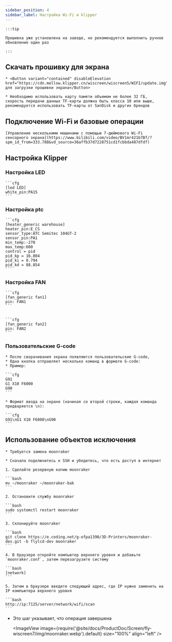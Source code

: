 ```yaml
---
sidebar_position: 4
sidebar_label: Настройка Wi-Fi и klipper
---
```





    :::tip

    Прошивка уже установлена на заводе, но рекомендуется выполнить ручное обновление один раз

    :::

## Скачать прошивку для экрана

    * <Button variant="contained" disableElevation href="https://cdn.mellow.klipper.cn/wiscreen/wiscreen5/WIFI/update.img">Щелкните для загрузки прошивки экрана</Button>

    * Необходимо использовать карту памяти объемом не более 32 ГБ, скорость передачи данных TF-карты должна быть класса 10 или выше, рекомендуется использовать TF-карты от SanDisk и других брендов

## Подключение Wi-Fi и базовые операции

    [Управление несколькими машинами с помощью 7-дюймового Wi-Fi сенсорного экрана](https://www.bilibili.com/video/BV1mr421b7Bf/?spm_id_from=333.788&vd_source=36affb37d7228751cd1fcbbda487dfdf)

## Настройка Klipper

### Настройка LED

    ```cfg
    [led LED]
    white_pin:PA15
    ```

### Настройка ptc

    ```cfg
    [heater_generic warehouse]
    heater_pin:E_CS
    sensor_type:ATC Semitec 104GT-2
    sensor_pin:PA1
    min_temp:-270
    max_temp:600
    control = pid
    pid_kp = 16.804
    pid_ki = 0.794
    pid_kd = 88.854
    ```

### Настройка FAN

    ```cfg
    [fan_generic fan1]
    pin: FAN1
    ```


    ```cfg
    [fan_generic fan2]
    pin: FAN2
    ```

 

### Пользовательские G-code

    * После сворачивания экрана появляются пользовательские G-code,
    * Одна кнопка отправляет несколько команд в формате G-code:
    * Пример:

    ```cfg
    G91 
    G1 X10 F6000
    G90
    ```

    * Формат ввода на экране (начиная со второй строки, каждая команда предваряется \n):

    ```cfg
    G91\nG1 X10 F6000\nG90
    ```



## Использование объектов исключения

    * Требуется замена moonraker

    * Сначала подключитесь к SSH и убедитесь, что есть доступ в интернет

    1. Сделайте резервную копию moonraker

    ```bash
    mv ~/moonraker ~/moonraker-bak
    ```

    2. Остановите службу moonraker

    ```bash
    sudo systemctl restart moonraker
    ```

    3. Склонируйте moonraker

    ```bash
    git clone https://e.coding.net/g-ofpa1390/3D-Printers/moonraker-dev.git -b flylcd-dev moonraker
    ```

    4. В браузере откройте компьютер верхнего уровня и добавьте `moonraker.conf`, затем перезагрузите систему

    ```bash
    [network]
    ```

    5. Затем в браузере введите следующий адрес, где IP нужно заменить на IP компьютера верхнего уровня

    ```bash
    http://ip:7125/server/network/wifi/scan
    ```

* Это шаг указывает, что операция завершена
   
    <ImageView image={require('@site/docs/ProductDoc/Screen/fly-wiscreen7/img/moonraker.webp').default} size="100%" align="left" />
